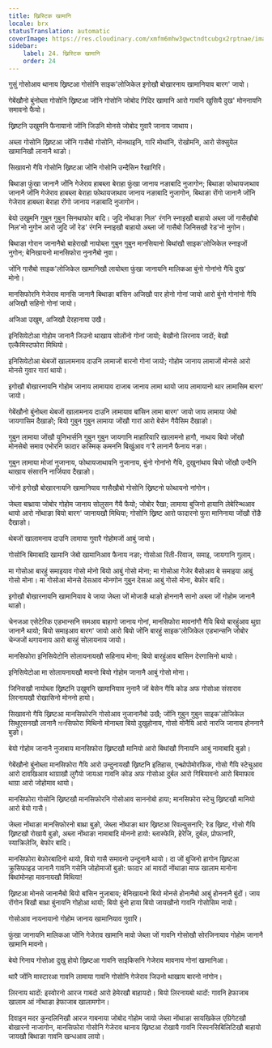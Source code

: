 ```yaml
---
title: ख्रिस्टिक खामानि
locale: brx
statusTranslation: automatic
coverImage: https://res.cloudinary.com/xmfm6mhw3gwctndtcubgx2rptnae/image/upload/v1741354419/small_cover_la_gran_rebelion_28716e29d2.webp
sidebar:
    label: 24. ख्रिस्टिक खामानि
    order: 24
---
```

गुसुं गोसोआव थानाय ख्रिष्टआ गोसोनि साइक'लोजिकेल इगोखौ बोखारनाय खामानियाव बारग' जायो।

गेबेंखौनो बुंनोब्ला गोसोनि ख्रिष्टआ जोंनि गोसोनि जोबोद गिदिर खामानि आरो गावनि खुसियै दुख' मोननायनि समावनो फैयो।

ख्रिष्टनि उखुमनि फैनायानो जोंनि जिउनि मोनसे जोबोद गुवारै जानाय जाथाय।

अब्ला गोसोनि ख्रिष्टआ जोंनि गासैबो गोसोनि, मोनथाइनि, गारि मोथांनि, रोखोमनि, आरो सेक्सुयेल खामानिखौ लानानै थाङो।

सिखावनो गैयि गोसोनि ख्रिष्टआ जोंनि गोसोनि उन्दैसिन रैखागिरि।

बिथाङा फुंखा जानानै जोंनि गेजेराव हाबब्ला बेराहा फुंखा जानाय नङाबादि नुजागोन; बिथाङा फोथायजाथाव जानानै जोंनि गेजेराव हाबब्ला बेराहा फोथायजाथाव जानाय नङाबादि नुजागोन, बिथाङा रोंगो जानानै जोंनि गेजेराव हाबब्ला बेराहा रोंगो जानाय नङाबादि नुजागोन।

बेयो उखुमनि गुबुन गुबुन सिनथाफोर बादि। जुदि नोंथाङा निल' रंगनि स्नाइखौ बाहायो अब्ला जों गासैखौबो निल'नो नुगोन आरो जुदि जों रेड' रंगनि स्नाइखौ बाहायो अब्ला जों गासैबो जिनिसखौ रेड'नो नुगोन।

बिथाङा गोरान जानानैबो बाहेराखौ नायोब्ला गुबुन गुबुन मानसियानो बिथांखौ साइक'लोजिकेल स्नाइजों नुगोन; बेनिखायनो मानसिफोरा नुनानैबो नुवा।

जोंनि गासैबो साइक'लोजिकेल खामानिखौ लायोब्ला फुंखा जानायनि मालिकआ बुंनो गोनांनो गैयि दुख' मोनो।

मानसिफोरनि गेजेराव मानसि जानानै बिथाङा बांसिन अजिखौ पार होनो गोनां जायो आरो बुंनो गोनांनो गैयि अजिखौ सहिनो गोनां जायो।

अजिआ उखुम, अजिखौ देरहानाया उखै।

इनिसियेटोआ गोहोम जानानै जिउनो थाखाय सोलोंनो गोनां जायो; बेखौनो लिरनाय जादों; बेखौ एल्कैमिस्टफोरा मिथियो।

इनिसियेटोआ थेबजों खालामनाय दाउनि लामाजों बारनो गोनां जायो; गोहोम जानाय लामाजों मोनसे आरो मोनसे गुवार गारां थायो।

इगोखौ बोखारनायनि गोहोम जानाय लामायाव दाजाब जानाय लामा थायो जाय लामायानो थार लामासिम बारग' जायो।

गेबेंखौनो बुंनोब्ला थेबजों खालामनाय दाउनि लामायाव बांसिन लामा बारग' जायो जाय लामाया जेबो जायगासिम दैखाङो; बियो गुबुन गुबुन लामाया जोंखौ गारां आरो बेसेन गैयैसिम दैखाङो।

गुबुन लामाया जोंखौ युनिभार्सनि गुबुन गुबुन जायगानि माहारियारि खालामनो हागौ, नाथाय बियो जोंखौ मोनसेबो समाव एभोरनि फादार कस्मिक् कमननि बिखुंआव ग'रै लानानै फैनाय नङा।

गुबुन लामाया मोजां नुजानाय, फोथायजाथावनि नुजानाय, बुंनो गोनांनो गैयि, दुखुनांथाव बियो जोंखौ उन्दैनि थाखाय संसारनि नार्जियाव दैखाङो।

जोंनो इगोखौ बोखारनायनि खामानियाव गासैखौबो गोसोनि ख्रिष्टनो फोथायनो नांगोन।

जेब्ला बाथ्राया जोबोर गोहोम जानाय सोलुसन गैयै फैयो; जोबोर रैखा; लामाया बुजिनो हायानि लेबेरिन्थआव थायो आरो नोंथाङा बियो बारग' जानायखौ मिथिया; गोसोनि ख्रिष्ट आरो फादारनो फुरा मानिनाया जोंखौ रोंङै दैखाङो।

थेबजों खालामनाय दाउनि लामाया गुवारै गोहोमजों आबुं जायो।

गोसोनि बिमाबादि खामानि जेबो खामानिआव फैनाय नङा; गोसोआ रिती-रिवाज, समाइ, जायगानि गुलाम्।

मा गोसोआ बारहुं समाइयाव गोसो मोनो बियो आबुं गोसो मोना; मा गोसोआ गेजेर बैसोआव बे समाइया आबुं गोसो मोना। मा गोसोआ मोनसे देसआव मोनगोन गुबुन देसआ आबुं गोसो मोना, बेफोर बादि।

इगोखौ बोखारनायनि खामानियाव बे जाया जेब्ला जों मोजाङै थाङो होननानै सानो अब्ला जों गोहोम जानानै थाङो।

चेनजआ एसेटेरिक एडभान्सनि समआव बाहागो जानाय गोनां, मानसिफोरा मावनांगौ गैयि बियो बारहुंआव थुग्रा जानानै थायो; बियो समाइआव बारग' जायो आरो बियो जोंनि बारहुं साइक'लोजिकेल एडभान्सनि जोबोर चेन्जजों थगायनाय आरो बारहुं सोलायनाय जायो।

मानसिफोरा इनिसियेटोनि सोलायनायखौ सहिनाय मोना; बियो बारहुंआव बांसिन देरगासिनो थायो।

इनिसियेटोआ मा सोलायनायखौ मावनो बियो गोहोम जानानै आबुं गोसो मोना।

जिनिसखौ नायोब्ला ख्रिष्टनि उखुमनि खामानियाव नुनानै जों बेसेन गैयि कोड अफ गोसोआ संसाराव लिरनायखौ रोखासिनो मोननो हायो।

सिखावनो गैयि ख्रिष्टआ मानसिफोरनि गोसोआव नुजानानैबो उखै; जोंनि गुबुन गुबुन साइक'लोजिकेल सिथुएसनखौ लानानै মানसिफोरा मिथिनो मोनाब्ला बियो दुखुहोनाय, गोसो मोनैयि आरो नारजि जानाय होननानै बुङो।

बेयो गोहोम जानानै नुजाबाय मानसिफोरा ख्रिष्टखौ मानियो आरो बिथांखौ गिनायनि आबुं नामाबादि बुङो।

गेबेंखौनो बुंनोब्ला मानसिफोरा गैयि आरो उन्दुनायखौ ख्रिष्टनि इतिहास, एन्थ्रोपोमोरफिक, गोसो गैयि स्टेचुआव आरो दावखिआव थाग्राखौ लुगैयो जायआ गावनि कोड अफ गोसोआ दुर्बल आरो गिबियावनो आरो बिमाफाव थाग्रा आरो जोहोमाव थायो।

मानसिफोरा गोसोनि ख्रिष्टखौ मानसिफोरनि गोसोआव साननोबो हाया; मानसिफोरा स्टेचु ख्रिष्टखौ मानियो आरो बेयो गासै।

जेब्ला नोंथाङा मानसिफोरनो बाथ्रा बुङो, जेब्ला नोंथाङा थार ख्रिष्टआ रिवल्युसनारि; रेड ख्रिष्ट, गोसो गैयि ख्रिष्टखौ रोखायै बुङो, अब्ला नोंथाङा नामाबादि मोननो हायो: ब्लास्फेमि, हेरेजि, दुर्बल, प्रोफानारि, स्याक्रिलेजि, बेफोर बादि।

मानसिफोरा बेफोरबादिनो थायो, बियो गासै समावनो उन्दुनानै थायो। दा जों बुजिनो हागोन ख्रिष्टआ क्रुसिफाइड जानानै गावनि गसेनि जोहोमाजों बुङो: फादार आं मावदों नोंथाङा माफ खालाम मानोना बिथांमोनहा मावनायखौ मिथिया!

ख्रिष्टआ मोनसे जानानैबो बियो बांसिन नुजाबाय; बेनिखायनो बियो मोनसे होनानैबो आबुं होननानै बुंदों। जाय रोंगोन बिखौ बाथ्रा बुंनायनि गोहोआ थायो; बियो बुंनो हाया बियो जायखौनो गावनि गोसोसिम नायो।

गोसोआव नायनायानो गोहोम जानाय खामानियाव गुवारि।

फुंखा जानायनि मालिकआ जोंनि गेजेराव खामानि मावो जेब्ला जों गावनि गोसोखौ सोरजिनायाव गोहोम जानानै खामानि मावनो।

बेयो गिनाय गोसोआ दुखु होयो ख्रिष्टआ गावनि साइकिसनि गेजेराव मावनाय गोनां खामानिआ।

थारै जोंनि मास्टारआ गावनि लामाया गावनि गोसोनि गेजेराव जिउनो थाखाय बारनो नांगोन।

लिरनाय थादों: इस्वोरनो आरज गाबदो आरो हेमेरखौ बाहायदो। बियो लिरनायबो थादों: गावनि हेफाजाब खालाम आं नोंथाङा हेफाजाब खालामगोन।

दिवाइन मदर कुन्दलिनिखौ आरज गाबनाया जोबोद गोहोम जायो जेब्ला नोंथाङा सायखिकेल एग्रिगेटखौ बोखारनो नाजागोन, मानसिफोरा गोसोनि गेजेराव थानाय ख्रिष्टआ रोखायै गावनि रिस्पनसिबिलिटिखौ बाहायो जायखौ बिथाङा गावनि खन्धआव लायो।

